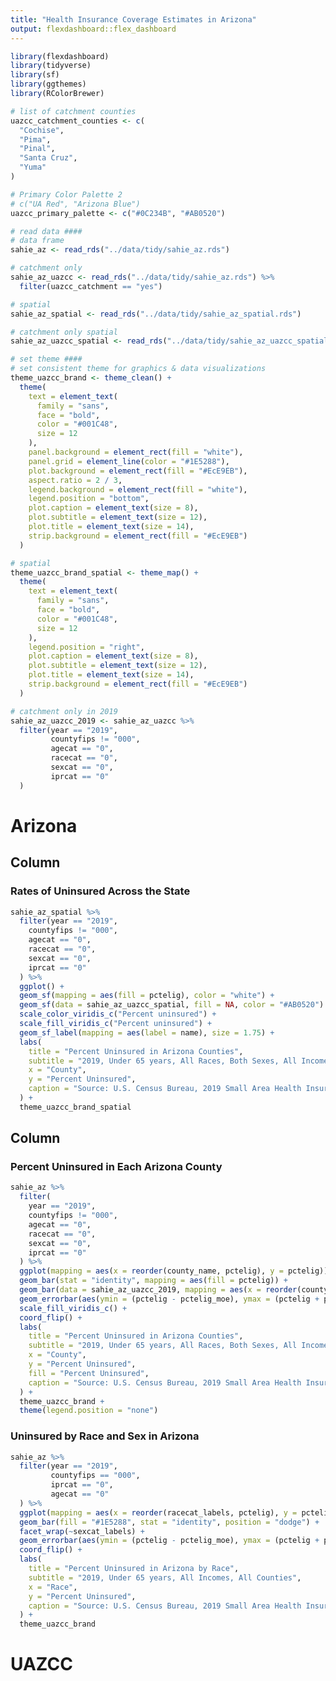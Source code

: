 ```yaml
---
title: "Health Insurance Coverage Estimates in Arizona"
output: flexdashboard::flex_dashboard
---
```


```r
library(flexdashboard)
library(tidyverse)
library(sf)
library(ggthemes)
library(RColorBrewer)

# list of catchment counties
uazcc_catchment_counties <- c(
  "Cochise",
  "Pima",
  "Pinal",
  "Santa Cruz",
  "Yuma"
)

# Primary Color Palette 2
# c("UA Red", "Arizona Blue")
uazcc_primary_palette <- c("#0C234B", "#AB0520")

# read data #### 
# data frame
sahie_az <- read_rds("../data/tidy/sahie_az.rds")

# catchment only 
sahie_az_uazcc <- read_rds("../data/tidy/sahie_az.rds") %>%
  filter(uazcc_catchment == "yes")

# spatial
sahie_az_spatial <- read_rds("../data/tidy/sahie_az_spatial.rds")

# catchment only spatial 
sahie_az_uazcc_spatial <- read_rds("../data/tidy/sahie_az_uazcc_spatial.rds")

# set theme ####
# set consistent theme for graphics & data visualizations
theme_uazcc_brand <- theme_clean() +
  theme(
    text = element_text(
      family = "sans",
      face = "bold",
      color = "#001C48",
      size = 12
    ),
    panel.background = element_rect(fill = "white"),
    panel.grid = element_line(color = "#1E5288"),
    plot.background = element_rect(fill = "#EcE9EB"),
    aspect.ratio = 2 / 3,
    legend.background = element_rect(fill = "white"),
    legend.position = "bottom",
    plot.caption = element_text(size = 8),
    plot.subtitle = element_text(size = 12),
    plot.title = element_text(size = 14),
    strip.background = element_rect(fill = "#EcE9EB")
  )

# spatial
theme_uazcc_brand_spatial <- theme_map() +
  theme(
    text = element_text(
      family = "sans",
      face = "bold",
      color = "#001C48",
      size = 12
    ),
    legend.position = "right",
    plot.caption = element_text(size = 8),
    plot.subtitle = element_text(size = 12),
    plot.title = element_text(size = 14),
    strip.background = element_rect(fill = "#EcE9EB")
  )

# catchment only in 2019
sahie_az_uazcc_2019 <- sahie_az_uazcc %>%
  filter(year == "2019",
         countyfips != "000",
         agecat == "0",
         racecat == "0",
         sexcat == "0",
         iprcat == "0"
  )
```

Arizona
========================================

Column {data-width=600}
----------------------------------------

### Rates of Uninsured Across the State

```r
sahie_az_spatial %>%
  filter(year == "2019",
    countyfips != "000",
    agecat == "0",
    racecat == "0",
    sexcat == "0",
    iprcat == "0"
  ) %>%
  ggplot() +
  geom_sf(mapping = aes(fill = pctelig), color = "white") +
  geom_sf(data = sahie_az_uazcc_spatial, fill = NA, color = "#AB0520") +
  scale_color_viridis_c("Percent uninsured") +
  scale_fill_viridis_c("Percent uninsured") +
  geom_sf_label(mapping = aes(label = name), size = 1.75) +
  labs(
    title = "Percent Uninsured in Arizona Counties",
    subtitle = "2019, Under 65 years, All Races, Both Sexes, All Incomes",
    x = "County",
    y = "Percent Uninsured",
    caption = "Source: U.S. Census Bureau, 2019 Small Area Health Insurance Estimates (SAHIE) program"
  ) +
  theme_uazcc_brand_spatial
```


Column {data-width=500}
----------------------------------------

### Percent Uninsured in Each Arizona County 

```r
sahie_az %>%
  filter(
    year == "2019",
    countyfips != "000",
    agecat == "0",
    racecat == "0",
    sexcat == "0",
    iprcat == "0"
  ) %>%
  ggplot(mapping = aes(x = reorder(county_name, pctelig), y = pctelig)) +
  geom_bar(stat = "identity", mapping = aes(fill = pctelig)) +
  geom_bar(data = sahie_az_uazcc_2019, mapping = aes(x = reorder(county_name, pctelig), y = pctelig), color = "#AB0520", stat = "identity", fill = NA) +
  geom_errorbar(aes(ymin = (pctelig - pctelig_moe), ymax = (pctelig + pctelig_moe)), color = "#001C48") +
  scale_fill_viridis_c() +
  coord_flip() +
  labs(
    title = "Percent Uninsured in Arizona Counties",
    subtitle = "2019, Under 65 years, All Races, Both Sexes, All Incomes",
    x = "County",
    y = "Percent Uninsured",
    fill = "Percent Uninsured",
    caption = "Source: U.S. Census Bureau, 2019 Small Area Health Insurance Estimates (SAHIE) program"
  ) +
  theme_uazcc_brand +
  theme(legend.position = "none")
```

### Uninsured by Race and Sex in Arizona

```r
sahie_az %>%
  filter(year == "2019",
         countyfips == "000",
         iprcat == "0",
         agecat == "0"
  ) %>%
  ggplot(mapping = aes(x = reorder(racecat_labels, pctelig), y = pctelig)) +
  geom_bar(fill = "#1E5288", stat = "identity", position = "dodge") +
  facet_wrap(~sexcat_labels) +
  geom_errorbar(aes(ymin = (pctelig - pctelig_moe), ymax = (pctelig + pctelig_moe)), color = "#001C48") +
  coord_flip() +
  labs(
    title = "Percent Uninsured in Arizona by Race",
    subtitle = "2019, Under 65 years, All Incomes, All Counties",
    x = "Race",
    y = "Percent Uninsured",
    caption = "Source: U.S. Census Bureau, 2019 Small Area Health Insurance Estimates (SAHIE) program"
  ) +
  theme_uazcc_brand
```

UAZCC
========================================

